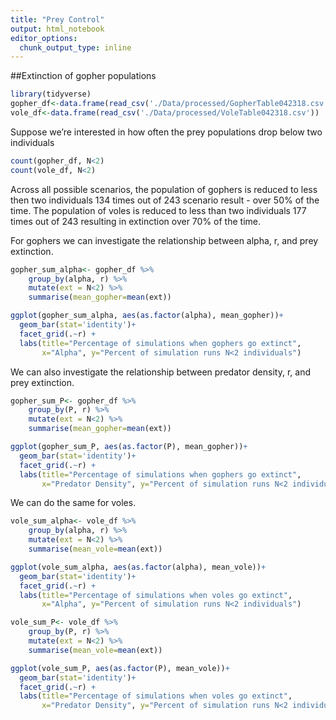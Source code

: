 ```yaml
---
title: "Prey Control"
output: html_notebook
editor_options: 
  chunk_output_type: inline
---
```

##Extinction of gopher populations
```r
library(tidyverse)
gopher_df<-data.frame(read_csv('./Data/processed/GopherTable042318.csv'))
vole_df<-data.frame(read_csv('./Data/processed/VoleTable042318.csv'))
```


Suppose we're interested in how often the prey populations drop below two individuals
```r
count(gopher_df, N<2)
count(vole_df, N<2)
```
Across all possible scenarios, the population of gophers is reduced to less then two individuals 134 times out of 243 scenario result - over 50% of the time. The population of voles is reduced to less than two individuals 177 times out of 243 resulting in extinction over 70% of the time.

For gophers we can investigate the relationship between alpha, r, and prey extinction.
```r
gopher_sum_alpha<- gopher_df %>%
    group_by(alpha, r) %>%
    mutate(ext = N<2) %>%
    summarise(mean_gopher=mean(ext))

ggplot(gopher_sum_alpha, aes(as.factor(alpha), mean_gopher))+
  geom_bar(stat='identity')+
  facet_grid(.~r) +
  labs(title="Percentage of simulations when gophers go extinct", 
       x="Alpha", y="Percent of simulation runs N<2 individuals")
```

We can also investigate the relationship between predator density, r, and prey extinction.
```r
gopher_sum_P<- gopher_df %>%
    group_by(P, r) %>%
    mutate(ext = N<2) %>%
    summarise(mean_gopher=mean(ext))

ggplot(gopher_sum_P, aes(as.factor(P), mean_gopher))+
  geom_bar(stat='identity')+
  facet_grid(.~r) +
  labs(title="Percentage of simulations when gophers go extinct", 
       x="Predator Density", y="Percent of simulation runs N<2 individuals")
```

We can do the same for voles.
```r
vole_sum_alpha<- vole_df %>%
    group_by(alpha, r) %>%
    mutate(ext = N<2) %>%
    summarise(mean_vole=mean(ext))

ggplot(vole_sum_alpha, aes(as.factor(alpha), mean_vole))+
  geom_bar(stat='identity')+
  facet_grid(.~r) +
  labs(title="Percentage of simulations when voles go extinct", 
       x="Alpha", y="Percent of simulation runs N<2 individuals")

vole_sum_P<- vole_df %>%
    group_by(P, r) %>%
    mutate(ext = N<2) %>%
    summarise(mean_vole=mean(ext))

ggplot(vole_sum_P, aes(as.factor(P), mean_vole))+
  geom_bar(stat='identity')+
  facet_grid(.~r) +
  labs(title="Percentage of simulations when voles go extinct", 
       x="Predator Density", y="Percent of simulation runs N<2 individuals")
```



